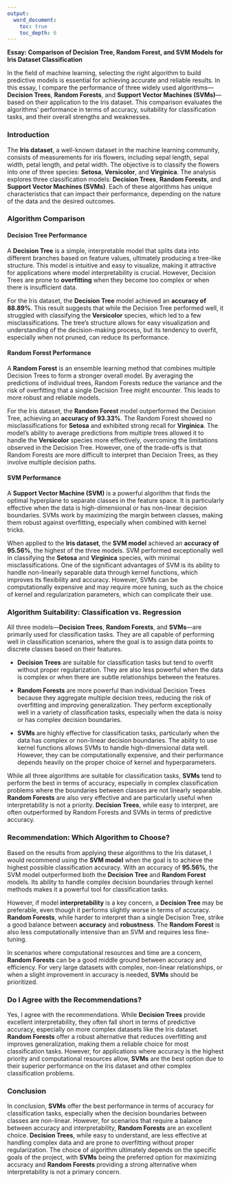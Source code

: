 ```yaml
---
output: 
  word_document: 
    toc: true
    toc_depth: 6
---
```

**Essay: Comparison of Decision Tree, Random Forest, and SVM Models for Iris Dataset Classification**

In the field of machine learning, selecting the right algorithm to build predictive models is essential for achieving accurate and reliable results. In this essay, I compare the performance of three widely used algorithms—**Decision Trees**, **Random Forests**, and **Support Vector Machines (SVMs)**—based on their application to the Iris dataset. This comparison evaluates the algorithms' performance in terms of accuracy, suitability for classification tasks, and their overall strengths and weaknesses.

### **Introduction**

The **Iris dataset**, a well-known dataset in the machine learning community, consists of measurements for iris flowers, including sepal length, sepal width, petal length, and petal width. The objective is to classify the flowers into one of three species: **Setosa**, **Versicolor**, and **Virginica**. The analysis explores three classification models: **Decision Trees**, **Random Forests**, and **Support Vector Machines (SVMs)**. Each of these algorithms has unique characteristics that can impact their performance, depending on the nature of the data and the desired outcomes.

### **Algorithm Comparison**

#### **Decision Tree Performance**
A **Decision Tree** is a simple, interpretable model that splits data into different branches based on feature values, ultimately producing a tree-like structure. This model is intuitive and easy to visualize, making it attractive for applications where model interpretability is crucial. However, Decision Trees are prone to **overfitting** when they become too complex or when there is insufficient data.

For the Iris dataset, the **Decision Tree** model achieved an **accuracy of 88.89%**. This result suggests that while the Decision Tree performed well, it struggled with classifying the **Versicolor** species, which led to a few misclassifications. The tree’s structure allows for easy visualization and understanding of the decision-making process, but its tendency to overfit, especially when not pruned, can reduce its performance.

#### **Random Forest Performance**
A **Random Forest** is an ensemble learning method that combines multiple Decision Trees to form a stronger overall model. By averaging the predictions of individual trees, Random Forests reduce the variance and the risk of overfitting that a single Decision Tree might encounter. This leads to more robust and reliable models.

For the Iris dataset, the **Random Forest** model outperformed the Decision Tree, achieving an **accuracy of 93.33%**. The Random Forest showed no misclassifications for **Setosa** and exhibited strong recall for **Virginica**. The model’s ability to average predictions from multiple trees allowed it to handle the **Versicolor** species more effectively, overcoming the limitations observed in the Decision Tree. However, one of the trade-offs is that Random Forests are more difficult to interpret than Decision Trees, as they involve multiple decision paths.

#### **SVM Performance**
A **Support Vector Machine (SVM)** is a powerful algorithm that finds the optimal hyperplane to separate classes in the feature space. It is particularly effective when the data is high-dimensional or has non-linear decision boundaries. SVMs work by maximizing the margin between classes, making them robust against overfitting, especially when combined with kernel tricks.

When applied to the **Iris dataset**, the **SVM model** achieved an **accuracy of 95.56%**, the highest of the three models. SVM performed exceptionally well in classifying the **Setosa** and **Virginica** species, with minimal misclassifications. One of the significant advantages of SVM is its ability to handle non-linearly separable data through kernel functions, which improves its flexibility and accuracy. However, SVMs can be computationally expensive and may require more tuning, such as the choice of kernel and regularization parameters, which can complicate their use.

### **Algorithm Suitability: Classification vs. Regression**

All three models—**Decision Trees**, **Random Forests**, and **SVMs**—are primarily used for classification tasks. They are all capable of performing well in classification scenarios, where the goal is to assign data points to discrete classes based on their features.

- **Decision Trees** are suitable for classification tasks but tend to overfit without proper regularization. They are also less powerful when the data is complex or when there are subtle relationships between the features.
  
- **Random Forests** are more powerful than individual Decision Trees because they aggregate multiple decision trees, reducing the risk of overfitting and improving generalization. They perform exceptionally well in a variety of classification tasks, especially when the data is noisy or has complex decision boundaries.

- **SVMs** are highly effective for classification tasks, particularly when the data has complex or non-linear decision boundaries. The ability to use kernel functions allows SVMs to handle high-dimensional data well. However, they can be computationally expensive, and their performance depends heavily on the proper choice of kernel and hyperparameters.

While all three algorithms are suitable for classification tasks, **SVMs** tend to perform the best in terms of accuracy, especially in complex classification problems where the boundaries between classes are not linearly separable. **Random Forests** are also very effective and are particularly useful when interpretability is not a priority. **Decision Trees**, while easy to interpret, are often outperformed by Random Forests and SVMs in terms of predictive accuracy.

### **Recommendation: Which Algorithm to Choose?**

Based on the results from applying these algorithms to the Iris dataset, I would recommend using the **SVM model** when the goal is to achieve the highest possible classification accuracy. With an accuracy of **95.56%**, the SVM model outperformed both the **Decision Tree** and **Random Forest** models. Its ability to handle complex decision boundaries through kernel methods makes it a powerful tool for classification tasks. 

However, if model **interpretability** is a key concern, a **Decision Tree** may be preferable, even though it performs slightly worse in terms of accuracy. **Random Forests**, while harder to interpret than a single Decision Tree, strike a good balance between **accuracy** and **robustness**. The **Random Forest** is also less computationally intensive than an SVM and requires less fine-tuning.

In scenarios where computational resources and time are a concern, **Random Forests** can be a good middle ground between accuracy and efficiency. For very large datasets with complex, non-linear relationships, or when a slight improvement in accuracy is needed, **SVMs** should be prioritized.

### **Do I Agree with the Recommendations?**

Yes, I agree with the recommendations. While **Decision Trees** provide excellent interpretability, they often fall short in terms of predictive accuracy, especially on more complex datasets like the Iris dataset. **Random Forests** offer a robust alternative that reduces overfitting and improves generalization, making them a reliable choice for most classification tasks. However, for applications where accuracy is the highest priority and computational resources allow, **SVMs** are the best option due to their superior performance on the Iris dataset and other complex classification problems.

### **Conclusion**

In conclusion, **SVMs** offer the best performance in terms of accuracy for classification tasks, especially when the decision boundaries between classes are non-linear. However, for scenarios that require a balance between accuracy and interpretability, **Random Forests** are an excellent choice. **Decision Trees**, while easy to understand, are less effective at handling complex data and are prone to overfitting without proper regularization. The choice of algorithm ultimately depends on the specific goals of the project, with **SVMs** being the preferred option for maximizing accuracy and **Random Forests** providing a strong alternative when interpretability is not a primary concern.